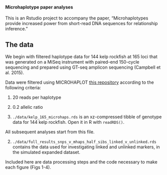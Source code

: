 #### Microhaplotype paper analyses

<!-- README.md is generated from README.Rmd. Please edit that file -->

This is an Rstudio project to accompany the paper, "Microhaplotypes provide increased power from short-read DNA sequences for relationship inference." 


## The data

We begin with filtered haplotype data for 144 kelp rockfish at 165 loci that was generated on a MiSeq instrument with paired-end 150-cycle sequencing and prepared using GT-seq amplicon sequencing (Campbell et al. 2015).

Data were filtered using MICROHAPLOT [this repository](https://github.com/ngthomas/callBayes)  according to the following criteria:

1. 20 reads per haplotype
2. 0.2 allelic ratio

1. `./data/kelp_165_microhaps.rds` is an xz-compressed tibble of genotype data for 144 kelp rockfish. Open it in R with `readRDS()`.


All subsequent analyses start from this file.


2. `./data/full_results_snps_v_mhaps_half_sibs_linked_v_unlinked.rds` contains the data used for investigating linked and unlinked markers, in the simulated expanded dataset.


Included here are data processing steps and the code necessary to make each figure (Figs 1-4).


